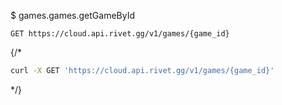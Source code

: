 $ games.games.getGameById
```
GET https://cloud.api.rivet.gg/v1/games/{game_id}
```


{/*<RequestExample>
```bash curl
curl -X GET 'https://cloud.api.rivet.gg/v1/games/{game_id}'
```
</RequestExample>*/}
